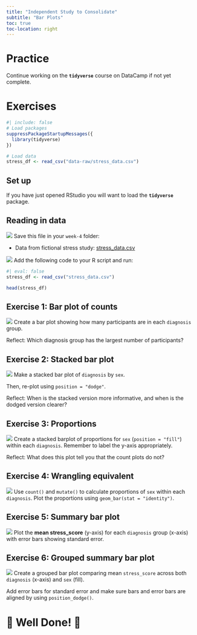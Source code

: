 ```yaml
---
title: "Independent Study to Consolidate"
subtitle: "Bar Plots"
toc: true
toc-location: right
---
```


# Practice

Continue working on the **`tidyverse`** course on DataCamp if not yet complete.

# Exercises

```r
#| include: false
# Load packages
suppressPackageStartupMessages({
  library(tidyverse)
})

# Load data
stress_df <- read_csv("data-raw/stress_data.csv")
```

## Set up

If you have just opened RStudio you will want to load the **`tidyverse`** package.

## Reading in data

![](images/do_on_your_computer.png) Save this file in your `week-4` folder:  

-   Data from fictional stress study: [stress_data.csv](data-raw/stress_data.csv)

![](images/do_in_R.png) Add the following code to your R script and run:

```r
#| eval: false
stress_df <- read_csv("stress_data.csv")
```

```r
head(stress_df)
```


## Exercise 1: Bar plot of counts

![](images/do_in_R.png) Create a bar plot showing how many participants are in each `diagnosis` group.

Reflect: Which diagnosis group has the largest number of participants?


## Exercise 2: Stacked bar plot

![](images/do_in_R.png) Make a stacked bar plot of `diagnosis` by `sex`.  

Then, re-plot using `position = "dodge"`.

Reflect: When is the stacked version more informative, and when is the dodged version clearer?


## Exercise 3: Proportions

![](images/do_in_R.png) Create a stacked barplot of proportions for `sex` (`position = "fill"`) within each `diagnosis`. Remember to label the y-axis appropriately. 

Reflect: What does this plot tell you that the count plots do not?


## Exercise 4: Wrangling equivalent

![](images/do_in_R.png) Use `count()` and `mutate()` to calculate proportions of `sex` within each `diagnosis`. Plot the proportions using `geom_bar(stat = "identity")`.



## Exercise 5: Summary bar plot

![](images/do_in_R.png) Plot the **mean stress_score** (y-axis) for each `diagnosis` group (x-axis) with error bars showing standard error.  



## Exercise 6: Grouped summary bar plot

![](images/do_in_R.png) Create a grouped bar plot comparing mean `stress_score` across both `diagnosis` (x-axis) and `sex` (fill).  

Add error bars for standard error and make sure bars and error bars are aligned by using `position_dodge()`.


# 🥳 Well Done! 🎉

